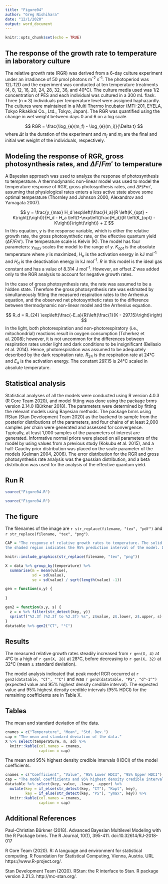 ```yaml
---
title: "Figure04"
author: "Greg Nishihara"
date: "12/1/2020"
output: word_document
---
```


```r
knitr::opts_chunk$set(echo = TRUE)
```

## The response of the growth rate to temperature in laboratory culture


The relative growth rate (RGR) was derived from a 6-day culture experiment under an irradiance of 50 µmol photons m^-2^ s^-1^.
The photoperiod was 12L:12D and the experiment was conducted at ten temperature treatments (4, 8, 12, 16, 20, 24, 28, 32, 36, and 40°C).
The culture media used was 1/2 concentration of PES and each individual was cultured in a 300 mL flask. 
Three (n = 3) individuals per temperature level were assigned haphazardly.
The cultures were maintained in a Multi Thermo Incubator (MTI-201, EYELA, Tokyo Rikakikai Co., Ltd., Tokyo, Japan). 
The RGR was quantified using the change in wet weight between days 0 and 6 on a log scale.  

$$
RGR = \frac{\log_{e}(m_f) - \log_{e}(m_i)}{\Delta t}
$$
where $\Delta t$ is the duration of the experiment and $m_f$ and $m_i$ are the final and initial wet weight of the individuals, respectively. 


## Modeling the response of RGR, gross photosynthesis rates, and $\Delta F/Fm'$ to temperature

A Bayesian approach was used to analyze the response of photosynthesis to temperature.
A thermodynamic non-linear model was used to model the temperature response of RGR,
gross photosynthesis rates, and $\Delta F/Fm'$, assuming that physiological rates
enters a less active state above some optimal temperature (Thornley and Johnson 2000; Alexandrov and Yamagata 2007).

$$
y = \frac{y_{max} H_d \exp\left(\frac{H_a}{R \left(K_{opt} - K\right)}\right)}{H_d - H_a \left(1-\exp\left(\frac{H_d}{R \left(K_{opt} - K\right)}\right)\right)} + Z
$$
In this equation, $y$ is the response variable, which is either the relative growth rate, the gross photosynthetic rate, 
or the effective quantum yield ($\Delta F / Fm'$). 
The temperature scale is Kelvin (K). 
The model has four parameters: 
$y_{max}$ scales the model to the range of $y$. 
$K_{opt}$ is the absolute temperature where $y$ is maximized, 
$H_{a}$ is the activation energy in kJ mol^-1^ and 
$H_{d}$ is the deactivation energy in kJ mol^-1^. 
$R$ in this model is the ideal gas constant and has a value of 8.314 J mol^-1^. 
However, an offset $Z$ was added only to the RGR analysis to account for negative growth rates.

In the case of gross photosynthesis rate, the rate was assumed to be a hidden state.
Therefore the gross photosynthesis rate was estimated by simultaneously fitting the measured respiration rates to the Arrhenius equation,
and the observed net photosynthetic rates to the difference between thermodynamic non-linear model and the Arrhenius equation. 

$$
R_d = R_{24} \exp\left(\frac{-E_a}{R}\left(\frac{1}{K - 297.15}\right)\right)
$$
In the light, both photorespiration and non-photorespiratory (i.e., mitochondrial) reactions result in oxygen consumption (Tcherkez et al. 2008); 
however, it is not uncommon for the differences between respiration rates under light and dark conditions to be insignificant (Bellasio et al. 2014). 
Hence, photorespiration was assumed to be adequately described by the dark respiration rate. 
$R_{24}$ is the respiration rate at 24°C and $E_a$ is the activation energy. 
The constant 297.15 is 24°C scaled in absolute temperature. 


## Statistical analysis

Statistical analyses of all the models were conducted using R version 4.0.3 (R Core Team 2020), 
and model fitting was done using the package brms version 2.14.0 (Bürkner 2018). 
The parameters were determined by fitting the relevant models using Bayesian methods. 
The package bmrs using RStan (Stan Development Team 2020) as the backend to sample from the posterior distributions of the parameters, 
and four chains of at least 2,000 samples per chain were generated and assessed for convergence.
Typically, at least 1,000 samples of the parameters of interest are generated. 
Informative normal priors were placed on all parameters of the model by using values from a previous study (Kokubu et al. 2015), and a half-Cauchy prior distribution was placed on the scale parameter of the models (Gelman 2004, 2006).
The error distribution for the RGR and gross photosynthesis rate analysis was the gaussian distribution, and a
beta distribution was used for the analysis of the effective quantum yield.

## Run R


```r
source("Figure04.R")
```

```r
source("Figure04.R")
```


## The figure

The filenames of the image are `r str_replace(filename, "tex", "pdf")` and `r str_replace(filename, "tex", "png")`.

```r
CAP = "The response of relative growth rates to temperature. The solid line indicates the expected value calculated from the model and
the shaded region indicates the 95% prediction interval of the model. Data are indicated by symbols."

knitr::include_graphics(str_replace(filename, "tex", "png"))
```


```r
X = data %>% group_by(temperature) %>% 
  summarise(m = mean(value),
            sd = sd(value),
            se = sd(value) / sqrt(length(value) -1))

gen = function(x,y) {
  
}

gen2 = function(x,y, s) {
  z = x %>% filter(str_detect(key, y))
  sprintf("%2.3f (%2.3f to %2.3f) %s", z$value, z$.lower, z$.upper, s)
}
datatable %>% gen2("CT", "°C")
```


## Results

The measured relative growth rates steadily increased from `r gen(X, 4)` at 4°C to a high of 
`r gen(X, 28)` at 28°C, before decreasing to `r gen(X, 32)` at 32°C (mean ± standard deviation).

The model analysis indicated that peak model RGR occurred at `r gen2(datatable, "CT", "°C")`
and was `r gen2(datatable, "PS", "d^-1^")` (expected value and 95% highest density credible interval).
The expected value and 95% highest density credible intervals (95% HDCI) for the remaining coefficients are
in Table X.

## Tables

The mean and standard deviation of the data.

```r
cnames = c("Temperature", "Mean", "Std. Dev.") 
cap = "The mean and standard deviation of the data."
X %>% select(temperature, m, sd) %>% 
  knitr::kable(col.names = cnames,
               caption = cap)
```


The mean and 95% highest density credible intervals (HDCI) of the model coefficients.

```r
cnames = c("Coefficient", "Value", "95% Lower HDCI", "95% Upper HDCI")
cap = "The model coefficients and 95% highest density credible intervals."
datatable %>% select(key, value, .lower, .upper) %>% 
  mutate(key = if_else(str_detect(key, "CT"), "Kopt", key),
         key = if_else(str_detect(key, "PS"), "ymax", key)) %>% 
  knitr::kable(col.names = cnames, 
               caption = cap)
```

## Additional References

Paul-Christian Bürkner (2018). Advanced Bayesian Multilevel Modeling
  with the R Package brms. The R Journal, 10(1), 395-411.
  doi:10.32614/RJ-2018-017


R Core Team (2020). R: A language and environment for statistical
  computing. R Foundation for Statistical Computing, Vienna, Austria.
  URL https://www.R-project.org/.
  
  
Stan Development Team (2020). RStan: the R interface to Stan. R
  package version 2.21.3. http://mc-stan.org/.


